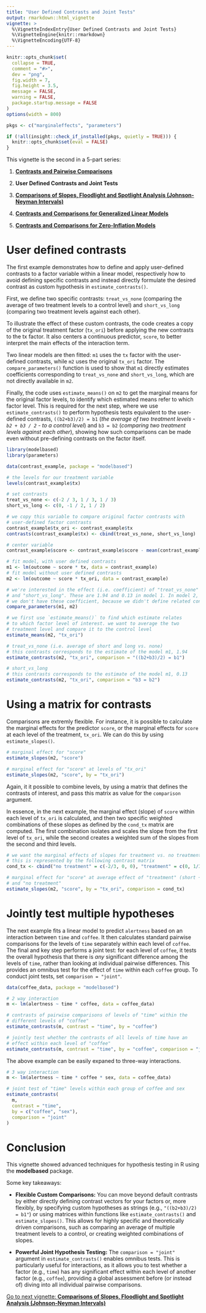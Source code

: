 ```yaml
---
title: "User Defined Contrasts and Joint Tests"
output: rmarkdown::html_vignette
vignette: >
  %\VignetteIndexEntry{User Defined Contrasts and Joint Tests}
  %\VignetteEngine{knitr::rmarkdown}
  %\VignetteEncoding{UTF-8}
---
```


```r
knitr::opts_chunk$set(
  collapse = TRUE,
  comment = "#>",
  dev = "png",
  fig.width = 7,
  fig.height = 3.5,
  message = FALSE,
  warning = FALSE,
  package.startup.message = FALSE
)
options(width = 800)

pkgs <- c("marginaleffects", "parameters")

if (!all(insight::check_if_installed(pkgs, quietly = TRUE))) {
  knitr::opts_chunk$set(eval = FALSE)
}
```


This vignette is the second in a 5-part series:

1. [**Contrasts and Pairwise Comparisons**](https://easystats.github.io/modelbased/articles/introduction_comparisons_1.html)

2. **User Defined Contrasts and Joint Tests**

3. [**Comparisons of Slopes, Floodlight and Spotlight Analysis (Johnson-Neyman Intervals)**](https://easystats.github.io/modelbased/articles/introduction_comparisons_3.html)

4. [**Contrasts and Comparisons for Generalized Linear Models**](https://easystats.github.io/modelbased/articles/introduction_comparisons_4.html)

5. [**Contrasts and Comparisons for Zero-Inflation Models**](https://easystats.github.io/modelbased/articles/introduction_comparisons_5.html)

# User defined contrasts

The first example demonstrates how to define and apply user-defined contrasts to a factor variable within a linear model, respectively how to avoid defining specific contrasts and instead directly formulate the desired contrast as custom hypothesis in `estimate_contrasts()`.

First, we define two specific contrasts: `treat_vs_none` (comparing the average of two treatment levels to a control level) and `short_vs_long` (comparing two treatment levels against each other).

To illustrate the effect of these custom contrasts, the code creates a copy of the original treatment factor (`tx_ori`) before applying the new contrasts to the tx factor. It also centers a continuous predictor, `score`, to better interpret the main effects of the interaction term.

Two linear models are then fitted: `m1` uses the `tx` factor with the user-defined contrasts, while `m2` uses the original `tx_ori` factor. The `compare_parameters()` function is used to show that `m1` directly estimates coefficients corresponding to `treat_vs_none` and `short_vs_long`, which are not directly available in `m2`.

Finally, the code uses `estimate_means()` on `m2` to get the marginal means for the original factor levels, to identify which estimated means refer to which factor level. This is required for the next step, where we use `estimate_contrasts()` to perform hypothesis tests equivalent to the user-defined contrasts, `((b2+b3)/2) = b1` (*the average of two treatment levels - `b2 + b3 / 2` - to a control level*) and `b3 = b2` (*comparing two treatment levels against each other*), showing how such comparisons can be made even without pre-defining contrasts on the factor itself.

```r
library(modelbased)
library(parameters)

data(contrast_example, package = "modelbased")

# the levels for our treatment variable
levels(contrast_example$tx)

# set contrasts
treat_vs_none <- c(-2 / 3, 1 / 3, 1 / 3)
short_vs_long <- c(0, -1 / 2, 1 / 2)

# we copy this variable to compare original factor contrasts with
# user-defined factor contrasts
contrast_example$tx_ori <- contrast_example$tx
contrasts(contrast_example$tx) <- cbind(treat_vs_none, short_vs_long)

# center variable
contrast_example$score <- contrast_example$score - mean(contrast_example$score)

# fit model, with user defined contrasts
m1 <- lm(outcome ~ score * tx, data = contrast_example)
# fit model without user defined contrasts
m2 <- lm(outcome ~ score * tx_ori, data = contrast_example)

# we're interested in the effect (i.e. coefficient) of "treat_vs_none"
# and "short_vs_long". These are 1.94 and 0.13 in model 1. In model 2,
# we don't have these coefficient, because we didn't define related contrasts
compare_parameters(m1, m2)

# we first use `estimate_means()` to find which estimate relates
# to which factor level of interest. we want to average the two
# treatment level and compare it to the control level
estimate_means(m2, "tx_ori")

# treat_vs_none (i.e. average of short and long vs. none)
# this contrasts corresponds to the estimate of the model m1, 1.94
estimate_contrasts(m2, "tx_ori", comparison = "((b2+b3)/2) = b1")

# short_vs_long
# this contrasts corresponds to the estimate of the model m1, 0.13
estimate_contrasts(m2, "tx_ori", comparison = "b3 = b2")
```

# Using a matrix for contrasts

Comparisons are extremly flexible. For instance, it is possible to calculate the marginal effects for the predictor `score`, or the marginal effects for `score` at each level of the treatment, `tx_ori`. We can do this by using `estimate_slopes()`.

```r
# marginal effect for "score"
estimate_slopes(m2, "score")

# marginal effect for "score" at levels of "tx_ori"
estimate_slopes(m2, "score", by = "tx_ori")
```

Again, it it possible to combine levels, by using a matrix that defines the contrasts of interest, and pass this matrix as value for the `comparison` argument.

In essence, in the next example, the marginal effect (slope) of `score` within each level of `tx_ori` is calculated, and then two specific weighted combinations of these slopes as defined by the `cond_tx` matrix are computed. The first combination isolates and scales the slope from the first level of `tx_ori`, while the second creates a weighted sum of the slopes from the second and third levels.

```r
# we want the marginal effects of slopes for treatment vs. no treatment
# this is represented by the following contrast matrix
cond_tx <- cbind("no treatment" = c(-2/3, 0, 0), "treatment" = c(0, 1/3, 1/3))

# marginal effect for "score" at average effect of "treatment" (short + long)
# and "no treatment"
estimate_slopes(m2, "score", by = "tx_ori", comparison = cond_tx)
```

# Jointly test multiple hypotheses

The next example fits a linear model to predict `alertness` based on an interaction between `time` and `coffee`. It then calculates standard pairwise comparisons for the levels of `time` separately within each level of `coffee`. The final and key step performs a joint test: for each level of `coffee`, it tests the overall hypothesis that there is _any_ significant difference among the levels of `time`, rather than looking at individual pairwise differences. This provides an omnibus test for the effect of `time` within each `coffee` group. To conduct joint tests, set `comparison = "joint"`.

```r
data(coffee_data, package = "modelbased")

# 2 way interaction
m <- lm(alertness ~ time * coffee, data = coffee_data)

# contrasts of pairwise comparisons of levels of "time" within the
# different levels of "coffee"
estimate_contrasts(m, contrast = "time", by = "coffee")

# jointly test whether the contrasts of all levels of time have an
# effect within each level of "coffee"
estimate_contrasts(m, contrast = "time", by = "coffee", comparison = "joint")
```

The above example can be easily expaned to three-way interactions.

```r
# 3 way interaction
m <- lm(alertness ~ time * coffee * sex, data = coffee_data)

# joint test of "time" levels within each group of coffee and sex
estimate_contrasts(
  m,
  contrast = "time",
  by = c("coffee", "sex"),
  comparison = "joint"
)
```

# Conclusion

This vignette showed advanced techniques for hypothesis testing in R using the **modelbased** package.

Some key takeaways:

- **Flexible Custom Comparisons:** You can move beyond default contrasts by either directly defining contrast vectors for your factors or, more flexibly, by specifying custom hypotheses as strings (e.g., `"((b2+b3)/2) = b1"`) or using matrices within functions like `estimate_contrasts()` and `estimate_slopes()`. This allows for highly specific and theoretically driven comparisons, such as comparing an average of multiple treatment levels to a control, or creating weighted combinations of slopes.

- **Powerful Joint Hypothesis Testing:** The `comparison = "joint"` argument in `estimate_contrasts()` enables omnibus tests. This is particularly useful for interactions, as it allows you to test whether a factor (e.g., `time`) has any significant effect within each level of another factor (e.g., `coffee`), providing a global assessment before (or instead of) diving into all individual pairwise comparisons.

[Go to next vignette: **Comparisons of Slopes, Floodlight and Spotlight Analysis (Johnson-Neyman Intervals)**](https://easystats.github.io/modelbased/articles/introduction_comparisons_3.html)
